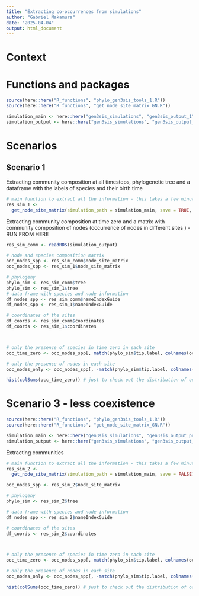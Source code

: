 ---
title: "Extracting co-occurrences from simulations"
author: "Gabriel Nakamura"
date: "2025-04-04"
output: html_document
---

# Context

# Functions and packages

```{r}
source(here::here("R_functions", "phylo_gen3sis_tools_1.R"))
source(here::here("R_functions", "get_node_site_matrix_GN.R"))

simulation_main <- here::here("gen3sis_simulations", "gen3sis_output_1", "config_presence")
simulation_output <- here::here("gen3sis_simulations", "gen3sis_output_1", "output_communities", "output_sim1.rds")

```


# Scenarios

## Scenario 1

Extracting community composition at all timesteps, phylogenetic tree and a dataframe 
   with the labels of species and their birth time

```{r}

# main function to extract all the information - this takes a few minutes (5min in my windows 24GB  pc)
res_sim_1 <- 
  get_node_site_matrix(simulation_path = simulation_main, save = TRUE, output_file = simulation_output)

```

Extracting community composition at time zero and a matrix with community composition 
    of nodes (occurrence of nodes in different sites ) - RUN FROM HERE

```{r}

res_sim_comm <- readRDS(simulation_output)

# node and species composition matrix
occ_nodes_spp <- res_sim_comm$node_site_matrix
occ_nodes_spp <- res_sim_1$node_site_matrix

# phylogeny
phylo_sim <- res_sim_comm$tree
phylo_sim <- res_sim_1$tree
# data frame with species and node information
df_nodes_spp <- res_sim_comm$nameIndexGuide
df_nodes_spp <- res_sim_1$nameIndexGuide

# coordinates of the sites 
df_coords <- res_sim_comm$coordinates
df_coords <- res_sim_1$coordinates



# only the presence of species in time zero in each site
occ_time_zero <- occ_nodes_spp[, match(phylo_sim$tip.label, colnames(occ_nodes_spp))]

# only the presence of nodes in each site
occ_nodes_only <- occ_nodes_spp[, -match(phylo_sim$tip.label, colnames(occ_nodes_spp))]

hist(colSums(occ_time_zero)) # just to check out the distribution of occurrences of species 


```


# Scenario 3 - less coexistence


```{r}
source(here::here("R_functions", "phylo_gen3sis_tools_1.R"))
source(here::here("R_functions", "get_node_site_matrix_GN.R"))

simulation_main <- here::here("gen3sis_simulations", "gen3sis_output_presence_less_coex", "config_presence_less_coex")
simulation_output <- here::here("gen3sis_simulations", "gen3sis_output_1", "output_communities", "output_sim1.rds")

```

Extracting communities

```{r}
# main function to extract all the information - this takes a few minutes (5min in my windows 24GB  pc)
res_sim_2 <- 
  get_node_site_matrix(simulation_path = simulation_main, save = FALSE)

occ_nodes_spp <- res_sim_2$node_site_matrix

# phylogeny
phylo_sim <- res_sim_2$tree

# data frame with species and node information
df_nodes_spp <- res_sim_2$nameIndexGuide

# coordinates of the sites 
df_coords <- res_sim_2$coordinates



# only the presence of species in time zero in each site
occ_time_zero <- occ_nodes_spp[, match(phylo_sim$tip.label, colnames(occ_nodes_spp))]

# only the presence of nodes in each site
occ_nodes_only <- occ_nodes_spp[, -match(phylo_sim$tip.label, colnames(occ_nodes_spp))]

hist(colSums(occ_time_zero)) # just to check out the distribution of occurrences of species 

```



